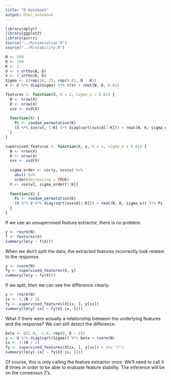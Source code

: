 ```yaml
---
title: "R Notebook"
output: html_notebook
---
```


```r
library(dplyr)
library(ggplot2)
library(purrr)
source("../R/simulation.R")
source("../R/stability.R")
```


```r
N <- 500
D <- 100
K <- 2
U <- r_ortho(N, D)
V <- r_ortho(D, D)
Sigma <- c(rep(10, 2), rep(0.01, D - K))
X <- U %*% diag(Sigma) %*% t(V) + rmat(N, D, 0.01)

features <- function(X, K = 2, sigma_e = 0.01) {
  N <- nrow(X)
  D <- nrow(X)
  svx <- svd(X)
  
  function(X) {
    Pi <- random_permutation(K)
    (X %*% svx$v[, 1:K] %*% diag(sqrt(svx$d[1:K])) + rmat(N, K, sigma_e)) %*% Pi
  }
}

supervised_features <- function(X, y, K = 2, sigma_e = 0.01) {
  N <- nrow(X)
  D <- nrow(X)
  svx <- svd(X)
  
  sigma_order <- cor(y, svx$u) %>%
    abs() %>%
    order(decreasing = TRUE)
  V <- svx$v[, sigma_order[1:K]]
  
  function(X) {
    Pi <- random_permutation(K)
    (X %*% V %*% diag(sqrt(svx$d[1:K])) + rmat(N, K, sigma_e)) %*% Pi
  }
}
```

If we use an unsupervised feature extractor, there is no problem.

```r
y <- rnorm(N)
f <- features(X)
summary(lm(y ~ f(X)))
```


When we don't split the data, the extracted features incorrectly look related to
the response.

```r
y <- rnorm(N)
fy <- supervised_features(X, y)
summary(lm(y ~ fy(X)))
```

If we split, then we can see the difference clearly.

```r
y <- rnorm(N)
ix <- 1:(N / 2)
fy <- supervised_features(X[ix, ], y[ix])
summary(lm(y[-ix] ~ fy(X[-ix, ])))
```

What if there were actually a relationship between the underlying features and
the response? We can still detect the difference.

```r
beta <- c(1.8, -1.8, rep(0, D - 2))
y <- U %*% diag(sqrt(Sigma)) %*% beta + rnorm(N)
ix <- 1:(N / 2)
fy <- supervised_features(X[ix, ], y[ix]) # the "Z"s
summary(lm(y[-ix] ~ fy(X[-ix, ])))
```

Of course, this is only calling the feature extractor once. We'll need to call
it $B$ times in order to be able to evaluate feature stability. The inference
will be on the consensus Z's.
